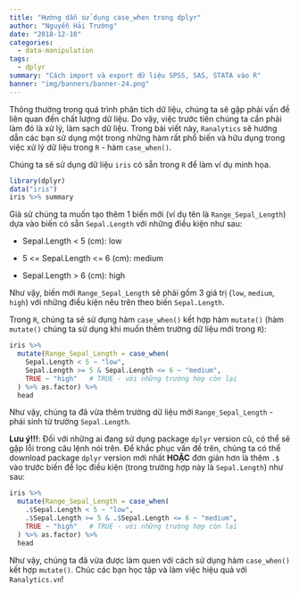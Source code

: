 ```yaml
---
title: "Hướng dẫn sử dụng case_when trong dplyr"
author: "Nguyễn Hải Trường"
date: "2018-12-10"
categories:
  - data-manipulation
tags:
  - dplyr
summary: "Cách import và export dữ liệu SPSS, SAS, STATA vào R"
banner: "img/banners/banner-24.png"
---
```

  
Thông thường trong quá trình phân tích dữ liệu, chúng ta sẽ gặp phải vấn đề liên quan đến chất lượng dữ liệu. Do vậy, việc trước tiên chúng ta cần phải làm đó là xử lý, làm sạch dữ liệu. Trong bài viết này, `Ranalytics` sẽ hướng dẫn các bạn sử dụng một trong những hàm rất phổ biến và hữu dụng trong việc xử lý dữ liệu trong `R` - hàm `case_when()`.

Chúng ta sẽ sử dụng dữ liệu `iris` có sẵn trong `R` để làm ví dụ minh họa.

```r
library(dplyr)
data("iris")
iris %>% summary
```

Giả sử chúng ta muốn tạo thêm 1 biến mới (ví dụ tên là `Range_Sepal_Length`) dựa vào biến có sẵn `Sepal.Length` với những điều kiện như sau:

- Sepal.Length < 5 (cm): low

- 5 <= Sepal.Length <= 6 (cm): medium

- Sepal.Length > 6 (cm): high 

Như vậy, biến mới `Range_Sepal_Length` sẽ phải gồm 3 giá trị (`low`, `medium`, `high`) với những điều kiện nêu trên theo biến `Sepal.Length`.

Trong `R`, chúng ta sẽ sử dụng hàm `case_when()` kết hợp hàm `mutate()` (hàm `mutate()` chúng ta sử dụng khi muốn thêm trường dữ liệu mới trong `R`):

```r
iris %>% 
  mutate(Range_Sepal_Length = case_when(
    Sepal.Length < 5 ~ "low",
    Sepal.Length >= 5 & Sepal.Length <= 6 ~ "medium",
    TRUE ~ "high"   # TRUE - với những trường hợp còn lại
  ) %>% as.factor) %>% 
  head
```


Như vậy, chúng ta đã vừa thêm trường dữ liệu mới `Range_Sepal_Length` - phái sinh từ trường `Sepal.Length`.

**Lưu ý!!!**: Đối với những ai đang sử dụng package `dplyr` version cũ, có thể sẽ gặp lỗi trong câu lệnh nói trên. Để khắc phục vấn đề trên, chúng ta có thể download package `dplyr` version mới nhất **HOẶC** đơn giản hơn là thêm `.$` vào trước biến để lọc điều kiện (trong trường hợp này là `Sepal.Length`) như sau:

```r
iris %>% 
  mutate(Range_Sepal_Length = case_when(
    .$Sepal.Length < 5 ~ "low",
    .$Sepal.Length >= 5 & .$Sepal.Length <= 6 ~ "medium",
    TRUE ~ "high"   # TRUE - với những trường hợp còn lại
  ) %>% as.factor) %>% 
  head
```


Như vậy, chúng ta đã vừa được làm quen với cách sử dụng hàm `case_when()` kết hợp `mutate()`. Chúc các bạn học tập và làm việc hiệu quả với ``Ranalytics.vn``!